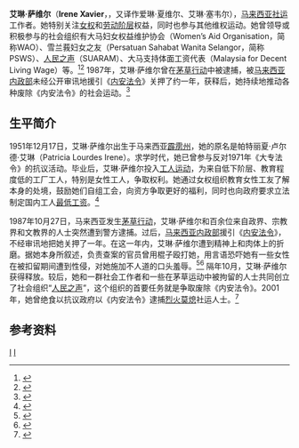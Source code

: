 {{Infobox Person
|name        = 艾琳·萨维尔<br/>{{lang|en|Irene Xavier}}
|image       = 
|image_size  = 
|alt         = 
|caption     = 
|birth_name  = Patricia Lourdes Irene
|birth_date  = {{Birth date and age|1951|12|17}}
|birth_place = 
|death_date  = 
|death_place = 
|other_names = 
|known_for   = [[勞工運動|工人运动]]、[[女权运动|女权运动]]
|occupation  = [[社會運動|社运]]工作者
|nationality = {{MAS}}
}}

'''艾琳·萨维尔'''（'''Irene Xavier'''，{{bd|1951年|12月17日}}，又译作爱琳·夏维尔、艾琳·塞韦尔），[[马来西亚|马来西亚]][[社會運動|社运]]工作者。她特别关注[[女權主義|女权]]和[[工人阶级|劳动阶层]]权益，同时也参与其他维权运动。她曾领导或积极参与的社会组织有大马妇女权益维护协会（Women’s Aid Organisation，简称WAO）、雪兰莪妇女之友（Persatuan Sahabat Wanita Selangor，简称PSWS）、[[人民之声_(马来西亚组织)|人民之声]]（SUARAM）、大马支持体面工资代表（Malaysia for Decent Living Wage）等。<ref>{{en}}{{cite web|url=|author=Arfah Abdullah|title=Women's groups take to the streets|publisher=The New Straits Times|date=1997-03-17}}</ref><ref>{{zh}}{{cite web|url=http://merdekareview.com/news/n/18906.html|author=梁康|title=劳工承包商制不利劳工，党团抨薪金与雇佣法案|publisher=独立新闻在线|date=2011-06-28|access-date=2011-08-07|archive-date=2013-12-03|archive-url=https://web.archive.org/web/20131203021201/http://merdekareview.com/news/n/18906.html|dead-url=yes}}</ref> 1987年，艾琳·萨维尔曾在[[茅草行动|茅草行动]]中被逮捕，被[[马来西亚内政部|马来西亚内政部]]未经公开审讯地援引《[[马来西亚内安法令|内安法令]]》关押了约一年，获释后，她持续地推动各种废除《内安法令》的社会运动。<ref>{{en}}{{cite web|url=http://www.atimes.com/atimes/Southeast_Asia/GH06Ae01.html|author=Baradan Kuppusamy|title=Malaysia's security blanket|publisher=Asia Times Online|date=2005-08-06|access-date=2011-08-07|archive-date=2016-03-04|archive-url=https://web.archive.org/web/20160304091152/http://www.atimes.com/atimes/Southeast_Asia/GH06Ae01.html|dead-url=yes}}</ref>

==生平简介==
1951年12月17日，艾琳·萨维尔出生于马来西亚[[霹雳州|霹雳州]]，她的原名是帕特丽夏·卢尔德·艾琳（Patricia Lourdes Irene）。求学时代，她已曾参与反对1971年《大专法令》的抗议活动。毕业后，艾琳·萨维尔投入[[勞工運動|工人运动]]，为来自低下阶层、教育程度低的工厂工人，特别是女性工人，争取权利。她通过女权组织教育女性工友了解本身的处境，鼓励她们自组工会，向资方争取更好的福利，同时也向政府要求立法制定国内工人[[最低工資|最低工资]]。<ref>{{en}}{{cite web|url=http://www.isiswomen.org/index.php?option=com_content&task=view&id=568&Itemid=200|author=Mavic Cabrera Balleza|title=Fighting an Uphill Battle: One on One with Irene Xavier, president of Sahabat Wanita|publisher=Women in Action|date=1999-02|access-date=2011-08-07|archive-date=2018-04-16|archive-url=https://web.archive.org/web/20180416012707/http://www.isiswomen.org/index.php?option=com_content&task=view&id=568&Itemid=200|dead-url=no}}</ref>

1987年10月27日，马来西亚发生[[茅草行动|茅草行动]]，艾琳·萨维尔和百余位来自政界、宗教界和文教界的人士突然遭到警方逮捕。过后，[[马来西亚内政部|马来西亚内政部]]援引《[[马来西亚内安法令|内安法令]]》，不经审讯地把她关押了一年。在这一年内，艾琳·萨维尔遭到精神上和肉体上的折磨。据她本身所叙述，负责查案的官员曾用棍子殴打她，用言语恐吓她有一些女性在被扣留期间遭到性侵，对她施加不人道的口头羞辱。<ref>{{en}}{{cite web|url=|author=Patricia Lourdes Irene|title=Testimony of Patricia Lourdes Irene|publisher=|date=}}</ref><ref>{{zh}}{{cite web|url=http://www.merdekareview.com/news/n/827.html|author=林宏祥|title=他要我展示卫生棉证明来月经|publisher=独立新闻在线|date=2005-12-01|access-date=2011-08-07|archive-date=2011-07-09|archive-url=https://web.archive.org/web/20110709030245/http://www.merdekareview.com/news/n/827.html|dead-url=yes}}</ref> 隔年10月，艾琳·萨维尔获得释放。较后，她和一群社会工作者和一些在茅草运动中被拘留的人士共同创立了社会组织“[[人民之声_(马来西亚组织)|人民之声]]”，这个组织的首要任务就是争取废除《内安法令》。2001年，她曾绝食以抗议政府以《内安法令》逮捕[[烈火莫熄|烈火莫熄]]社运人士。<ref>{{en}}{{cite web|url=|author=|title=12 on hunger strike to protest against ISA detention|publisher=The Sun|date=2001-05-12}}</ref>

== 参考资料 ==
{{Portal box|马来西亚}}
{{reflist|}}

[[Category:霹靂州人|I]]
[[Category:马来西亚社会运动者|I]]